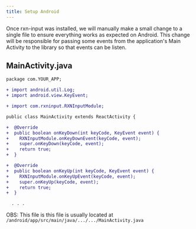 ---
title: Setup Android
---

Once rxn-input was installed, we will manually make a small change to a single file to ensure everything works as expected on Android. This change will be responsible for passing some events from the application's Main Activity to the library so that events can be listen.

## MainActivity.java

```diff
package com.YOUR_APP;

+ import android.util.Log;
+ import android.view.KeyEvent;

+ import com.rxninput.RXNInputModule;

public class MainActivity extends ReactActivity {

+  @Override
+  public boolean onKeyDown(int keyCode, KeyEvent event) {
+    RXNInputModule.onKeyDownEvent(keyCode, event);
+    super.onKeyDown(keyCode, event);
+    return true;
+  }

+  @Override
+  public boolean onKeyUp(int keyCode, KeyEvent event) {
+    RXNInputModule.onKeyUpEvent(keyCode, event);
+    super.onKeyUp(keyCode, event);
+    return true;
+  }

  . . .
```

OBS: This file is this file is usually located at <code>/android/app/src/main/java/.../.../MainActivity.java</code>
